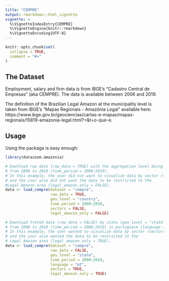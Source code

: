 ```yaml
---
title: "CEMPRE"
output: rmarkdown::html_vignette
vignette: >
  %\VignetteIndexEntry{CEMPRE}
  %\VignetteEngine{knitr::rmarkdown}
  %\VignetteEncoding{UTF-8}
---
```


```r
knitr::opts_chunk$set(
  collapse = TRUE,
  comment = "#>"
)
```

## The Dataset

Employment, salary and firm data is from IBGE's "Cadastro Central de Empresas" (aka CEMPRE). The data is available between 2006 and 2019.

The definition of the Brazilian Legal Amazon at the municipality level is taken from IBGE's "Mapas Regionais - Amazônia Legal" available here: https://www.ibge.gov.br/geociencias/cartas-e-mapas/mapas-regionais/15819-amazonia-legal.html?=&t=o-que-e. 

## Usage

Using the package is easy enough:

```r
library(datazoom.amazonia)

# Download raw data (raw_data = TRUE) with the aggregation level being the country ( geo_level = "country") 
# from 2008 to 2010 (time_period = 2008:2010). 
# In this example, the user did not want to visualize data by sector (sectors = FALSE) 
# and the user also did not want the data to be restricted to the 
#Legal Amazon area (legal_amazon_only = FALSE).
data <- load_cempre(dataset = "cempre", 
                    raw_data = TRUE,
                    geo_level = "country", 
                    time_period = 2008:2010,
                    sectors = FALSE,
                    legal_amazon_only = FALSE) 

# Download treted data (raw_data = FALSE) by state (geo_level = "state") 
# from 2008 to 2010 (time_period = 2008:2010) in portuguese (language = "pt"). 
# In this example, the user wanted to visualize data by sector (sectors = TRUE)
# and the user also wanted the data to be restricted to the 
# Legal Amazon area (legal_amazon_only = TRUE).
data <- load_cempre(dataset = "cempre", 
                    raw_data = FALSE,
                    geo_level = "state", 
                    time_period = 2008:2010,
                    language = "pt",
                    sectors = TRUE,
                    legal_amazon_only = TRUE) 
```
